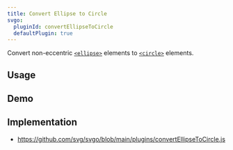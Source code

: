 ```yaml
---
title: Convert Ellipse to Circle
svgo:
  pluginId: convertEllipseToCircle
  defaultPlugin: true
---
```


Convert non-eccentric [`<ellipse>`](https://developer.mozilla.org/docs/Web/SVG/Element/ellipse) elements to [`<circle>`](https://developer.mozilla.org/docs/Web/SVG/Element/circle) elements.

## Usage

<PluginUsage/>

## Demo

<PluginDemo/>

## Implementation

* https://github.com/svg/svgo/blob/main/plugins/convertEllipseToCircle.js
